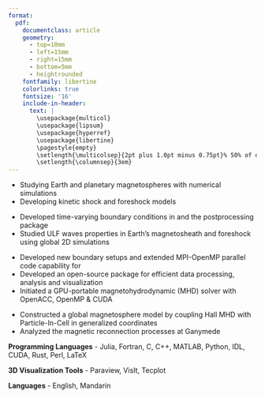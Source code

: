 ```yaml
---
format: 
  pdf: 
    documentclass: article
    geometry:
      - top=10mm
      - left=15mm
      - right=15mm
      - bottom=5mm
      - heightrounded
    fontfamily: libertine
    colorlinks: true
    fontsize: '16'
    include-in-header: 
      text: |
        \usepackage{multicol}
        \usepackage{lipsum}
        \usepackage{hyperref}
        \usepackage{libertine}
        \pagestyle{empty}
        \setlength{\multicolsep}{2pt plus 1.0pt minus 0.75pt}% 50% of original values
        \setlength{\columnsep}{3em}
---
```

<!-- TITLE -->
\begin{huge}\begin{center}{\bf Hongyang Zhou}\end{center}\end{huge}

<!-- CONTACT INFO -->
\begin{center}hongyang@bu.edu ∙ \href{https://github.com/henry2004y}{Github}
\end{center}
\vspace{15pt}

<!-- EMPLOYMENT : 1ST BULLET-->
\begin{large}{\bf EMPLOYMENT}
  \vspace{3pt}
  \hrule
  \begin{multicols}{2}
    \begin{flushleft}{\bf Boston University}\end{flushleft}
    \begin{flushright}Boston, MA\end{flushright}
  \end{multicols}
  \vspace{-0.17cm}
  \begin{multicols}{2}
    \begin{flushleft}Research Scientist\end{flushleft}
    \begin{flushright}2023/10-now\end{flushright}\end
  {multicols}
\end{large}
\vspace{-0.16cm}

\vspace{7pt}

\vspace{0.05cm}

<!-- EMPLOYMENT: 2ND BULLET -->
\begin{large}
  \begin{multicols}{2}
    \begin{flushleft}{\bf University of Helsinki}\end{flushleft}
    \begin{flushright}Helsinki, Finland\end{flushright}
  \end{multicols}
  \vspace{-0.17cm}
  \begin{multicols}{2}
    \begin{flushleft}Postdoctoral Researcher\end{flushleft}
    \begin{flushright}2020/11-2023/05\end{flushright}
  \end{multicols}
\end{large}
\vspace{-0.16cm}

\vspace{7pt}

\vspace{0.05cm}

<!-- EMPLOYMENT: 3RD BULLET -->
\begin{large}
  \begin{multicols}{2}
    \begin{flushleft}{\bf University of Michigan}\end{flushleft}
    \begin{flushright}Ann Arbor, MI\end{flushright}
  \end{multicols}
  \vspace{-0.17cm}
  \begin{multicols}{2}
    \begin{flushleft}Research Assistant\end{flushleft}
    \begin{flushright}2015/08-2020/09\end{flushright}
  \end{multicols}
\end{large}
\vspace{1.5pt}

<!-- EDUCATION: 1ST BULLET -->
\begin{large}
  {\bf EDUCATION}
  \vspace{3pt}
  \hrule
  \begin{multicols}{2}
    \begin{flushleft}{\bf University of Michigan}\end{flushleft}
    \begin{flushright}Ann Arbor, MI\end{flushright}
  \end{multicols}
  \vspace{-0.17cm}
  \begin{multicols}{2}
  \begin{flushleft}Ph.D of Climate and Space Sciences and Scientific Computing\end{flushleft}
  \begin{flushright}2015/08-2020/09\end{flushright}
  \end{multicols}
\end{large}

\vspace{0.05cm}

<!-- EDUCATION: 2ND BULLET -->
\begin{large}
  \begin{multicols}{2}
    \begin{flushleft}{\bf University of Science and Technology of China (USTC)}\end{flushleft}
    \begin{flushright}Anhui, China\end{flushright}
  \end{multicols}
  \vspace{-0.17cm}
  \begin{multicols}{2}
    \begin{flushleft}Bachelor of Geophysics\end{flushleft}
    \begin{flushright}2011/09-2015/06\end{flushright}
  \end{multicols}
\end{large}
\vspace{1.5pt}

<!-- AWARDS : 1ST BULLET-->
\begin{large}{\bf AWARDS}
  \vspace{3pt}
  \hrule
  \begin{multicols}{2}
    \begin{flushleft}{\bf University of Michigan}\end{flushleft}
    \begin{flushright}2020\end{flushright}
  \end{multicols}
  \vspace{-0.3cm}
  \begin{flushleft}Climate and Space Sciences Outstanding Doctoral Student Research Award\end{flushleft}
  
  \begin{multicols}{2}
    \begin{flushleft}{\bf University of Michigan}\end{flushleft}
    \begin{flushright}2016\end{flushright}
  \end{multicols}
  \vspace{-0.3cm}
  \begin{flushleft}Michigan Institute for Computational Discovery and Engineering Fellowship\end{flushleft}

  \begin{multicols}{2}
    \begin{flushleft}{\bf USTC}\end{flushleft}
    \begin{flushright}2015\end{flushright}
  \end{multicols}
  \vspace{-0.3cm}
  \begin{flushleft}Outstanding Teaching Scholarship\end{flushleft}

  \begin{multicols}{2}
    \begin{flushleft}{\bf USTC}\end{flushleft}
    \begin{flushright}2014\end{flushright}
  \end{multicols}
  \vspace{-0.3cm}
  \begin{flushleft}The First Prize, Outstanding Student Scholarship\end{flushleft}
\end{large}
\vspace{-0.16cm}

\vspace{7pt}

<!-- EXPERIENCE : 1ST BULLET-->
\begin{large}{\bf EXPERIENCE}
  \vspace{3pt}
  \hrule
  \begin{multicols}{2}
    \begin{flushleft}{\bf Planetary Magnetosphere Modeling}\end{flushleft}
    \begin{flushright}2023/10-now\end{flushright}
  \end{multicols}
  \vspace{-0.17cm}
  \begin{multicols}{2}
    \begin{flushleft}\textit{Supervisor: Chuanfei Dong}\end{flushleft}
  \end{multicols}
\end{large}
\vspace{-0.3cm}
* Studying Earth and planetary magnetospheres with numerical simulations
* Developing kinetic shock and foreshock models

\vspace{7pt}

<!-- EXPERIENCE : 2ND BULLET -->
\begin{large}
  \begin{multicols}{2}
    \begin{flushleft}{\bf Hybrid Vlasov Ultra-Low Frequency (ULF) Wave Simulations}\end{flushleft}
    \begin{flushright}2020/11-2023/05\end{flushright}
  \end{multicols}
  \vspace{-0.17cm}
  \begin{multicols}{2}
    \begin{flushleft}\textit{Supervisor: Lucile Turc \& Minna Palmroth}\end{flushleft}
  \end{multicols}
\end{large}
\vspace{-0.3cm}
* Developed time-varying boundary conditions in \href{https://www.helsinki.fi/en/researchgroups/vlasiator}{Vlasiator} and the postprocessing package \href{https://henry2004y.github.io/Vlasiator.jl/stable/}{Vlasiator.jl}
* Studied ULF waves properties in Earth's magnetosheath and foreshock using global 2D simulations
\vspace{7pt}

<!-- EXPERIENCE : 3RD BULLET -->
\begin{large}
  \begin{multicols}{2}
    \begin{flushleft}{\bf \href{https://github.com/SWMFsoftware/SWMF}{SWMF} Model Development}\end{flushleft}
    \begin{flushright}2015-2020\end{flushright}
  \end{multicols}
  \vspace{-0.17cm}
  \begin{multicols}{2}
    \begin{flushleft}\textit{Supervisor: G\'{a}bor T\'{o}th}\end{flushleft}
  \end{multicols}
\end{large}
* Developed new boundary setups and extended MPI-OpenMP parallel code capability for \href{https://github.com/SWMFsoftware/BATSRUS}{BATS-R-US}
* Developed an open-source package \href{https://henry2004y.github.io/Batsrus.jl/dev/}{Batsrus.jl} for efficient data processing, analysis and visualization
* Initiated a GPU-portable magnetohydrodynamic (MHD) solver with OpenACC, OpenMP \& CUDA

\vspace{7pt}

<!-- EXPERIENCE : 4TH BULLET -->
\begin{large}
  \begin{multicols}{2}
    \begin{flushleft}{\bf MHD-EPIC Simulation of Ganymede's Magnetosphere}\end{flushleft}
    \begin{flushright}2016-2020\end{flushright}
  \end{multicols}
  \vspace{-0.17cm}
  \begin{multicols}{2}
    \begin{flushleft}\textit{Supervisor: G\'{a}bor T\'{o}th \& Xianzhe Jia}\end{flushleft}
  \end{multicols}
\end{large}
\vspace{-0.16cm}
* Constructed a global magnetosphere model by coupling Hall MHD with Particle-In-Cell in generalized coordinates
* Analyzed the magnetic reconnection processes at Ganymede

\vspace{7pt}

<!-- TEACHING : 1ST BULLET-->
\begin{large}{\bf TEACHING}
  \vspace{3pt}
  \hrule
  \begin{multicols}{2}
    \begin{flushleft}{\bf Space Applications of Plasma Physics}\end{flushleft}
    \begin{flushright}University of Helsinki\end{flushright}
  \end{multicols}
  \vspace{-0.17cm}
  \begin{multicols}{2}
    \begin{flushleft}\textit{Guest Lecturer}\end{flushleft}
    \begin{flushright}2022\end{flushright}
  \end{multicols}
\end{large}
\vspace{-0.3cm}

\vspace{7pt}

<!-- TEACHING : 2ND BULLET -->
\begin{large}
  \begin{multicols}{2}
    \begin{flushleft}{\bf Plasma Physics}\end{flushleft}
    \begin{flushright}University of Helsinki\end{flushright}
  \end{multicols}
  \vspace{-0.17cm}
  \begin{multicols}{2}
    \begin{flushleft}\textit{Guest Lecturer}\end{flushleft}
    \begin{flushright}2022\end{flushright}
  \end{multicols}
\end{large}
\vspace{-0.3cm}

\vspace{7pt}

<!-- TEACHING : 3RD BULLET -->
\begin{large}
  \begin{multicols}{2}
    \begin{flushleft}{\bf Electrodynamics}\end{flushleft}
    \begin{flushright}USTC\end{flushright}
  \end{multicols}
  \vspace{-0.17cm}
  \begin{multicols}{2}
    \begin{flushleft}\textit{Teaching Assistant}\end{flushleft}
    \begin{flushright}2015\end{flushright}
  \end{multicols}
\end{large}
\vspace{-0.3cm}

\vspace{7pt}

<!-- SKILLS -->
\begin{large}{\bf SKILLS}
  \vspace{3pt}
  \hrule
\end{large}
\vspace{-0.16cm}
**Programming Languages** - Julia, Fortran, C, C++, MATLAB, Python, IDL, CUDA, Rust, Perl, LaTeX

**3D Visualization Tools** - Paraview, VisIt, Tecplot 

**Languages** - English, Mandarin

<!-- PUBLICATIONS : 1ST BULLET -->
\begin{large}
{\bf PUBLICATIONS}
  \vspace{3pt}
  \hrule
  \begin{flushleft}Hybrid-Vlasov modelling of ion velocity distribution functions associated with the Kelvin-Helmholtz
instability with a density and temperature asymmetry\end{flushleft}
  \vspace{-0.2cm}
  \textit{Tarvus, Vertti and Lurc, Lucile and {\bf Zhou, Hongyang} and Nakamura, Takuma and Settino, Adriana and Blasl, Kevin and Cozzani, Giulia and others},   AAS, 2024
  \begin{flushleft}Source of Drift-dispersed Electrons in Martian Crustal Magnetic Fields\end{flushleft}
  \vspace{-0.2cm}
  \textit{Zhang, Chi and {\bf Zhou, Hongyang} and Dong, Chuanfei and Harada, Yuki and Yamauchi, Masatoshi and Xu, Shaosui and Nilson, Hans and Ebihara, Yusuke and Curry, Shannon M. and Qin, Junfeng and Mitchell, David L. and Brain, David A.},   Astrophysical Journal, 2024
  \begin{flushleft}Finding reconnection lines and flux rope axes via local coordinates in global ion-kinetic magnetospheric simulations\end{flushleft}
  \vspace{-0.2cm}
  \textit{Alho, M., Cozzani, G., Zaitsev, I., Kebede, F. T., Ganse, U., Battarbee, M., Bussov, M., Dubart, M., Hoilijoki, S., Kotipalo, L., Papadakis, K., Pfau-Kempf, Y., Suni, J., Tarvus, V., Workayehu, A., {\bf Zhou, H.}, and Palmroth, M.},   Annales Geophysicae, 2024
  \begin{flushleft}Kinetic signatures, dawn-dusk asymmetries, and flux transfer events associated with Mercury's dayside magnetopause reconnection from 3D MHD-AEPIC simulations\end{flushleft}
  \vspace{-0.2cm}
  \textit{Li, Changkun and Jia, Xianzhe and Chen, Yuxi and T{\'o}th, G{\'a}bor and {\bf Zhou, Hongyang} and Slavin, James A and Sun, Weijie and Poh, Gangkai},   JGR, 2024
  \begin{flushleft}Dayside Pc2 Waves Associated With Flux Transfer Events in a 3D Hybrid-Vlasov Simulation\end{flushleft}
  \vspace{-0.2cm}
  \textit{Tesema, Facil and Palmroth, Minna and Turc, Lucile and {\bf Zhou, Hongyang} and Cozzani, Giulia and Alho, Markku and Pfau-Kempf, Yann and Horaites, Konstantinos and Zaitsev, Ivan and Grandin, Maxime},   GRL, 2024
  \begin{flushleft}Vlasiator. jl: A Julia package for processing Vlasiator data\end{flushleft}
  \vspace{-0.2cm}
  \textit{{\bf Zhou, Hongyang}}, Journal of Open Source Software, 2023
  \begin{flushleft}FLEKS: A flexible particle-in-cell code for multi-scale plasma simulations\end{flushleft}
  \vspace{-0.2cm}
  \textit{Chen, Yuxi and T{\'o}th, G{\'a}bor and {\bf Zhou, Hongyang} and Wang, Xiantong}, CPC, 2023
  \begin{flushleft}Enabling technology for global 3D + 3V hybrid-Vlasov simulations of near-Earth space\end{flushleft}
  \vspace{-0.2cm}
  \textit{Ganse, U. and Koskela, T. and Battarbee, M. and Pfau-Kempf, Y. and Papadakis, K. and Alho, M. and Bussov, M. and Cozzani, G. and Dubart, M. and George, H. and Gordeev, E. and Grandin, M. and Horaites, K. and Suni, J. and Tarvus, V. and Kebede, F. T. and Turc, L. and {\bf Zhou, H.} and Palmroth, M.}, Physics of Plasmas, 2023
  \begin{flushleft}Magnetospheric Response to a Pressure Pulse in a Three-Dimensional Hybrid-Vlasov Simulation\end{flushleft}
  \vspace{-0.2cm}
  \textit{Horaites, Konstantinos and Rintam{\"a}ki, E and Zaitsev, I and Turc, L and Grandin, M and Cozzani, G and {\bf Zhou, Hongyang} and Alho, M and Suni, J and Kebede, F and others}, JGR, 2023
  \begin{flushleft}Magnetotail plasma eruptions driven by magnetic reconnection and kinetic instabilities\end{flushleft}
  \vspace{-0.2cm}
  \textit{Palmroth, Minna and Pulkkinen, Tuija I and Ganse, Urs and Pfau-Kempf, Yann and Koskela, Tuomas and Zaitsev, Ivan and Alho, Markku and Cozzani, Giulia and Turc, Lucile, {\bf Zhou, Hongyang} and others}, Nature Geoscience, 2023
  \begin{flushleft}First 3D hybrid-Vlasov global simulation of auroral proton precipitation and comparison with satellite observations\end{flushleft}
  \vspace{-0.2cm}
  \textit{Grandin, M. and Luttikhuis, T. and Battarbee, M. and Cozzani, G. and {\bf Zhou, H.} and Turc, L. and Pfau-Kempf, Y.},   Journal of Space Weather and Space Climate, 2023
  \begin{flushleft}Magnetospheric responses to solar wind Pc5 density fluctuations: Results from 2D hybrid Vlasov simulation\end{flushleft}
  \vspace{-0.2cm}
  \textit{{\bf Zhou, Hongyang} and Turc, Lucile and Pfau-Kempf, Yann and Battarbee, Markus and Tarvus, Vertti and Dubart, Maxime and George, Harriet and Cozzani, Giulia and Grandin, Maxime and Ganse, Urs}, Frontiers in Astronomy and Space Sciences, 2022
  \begin{flushleft}A global view of Pc3 wave activity in near-Earth space: Results from hybrid-Vlasov simulations\end{flushleft}
  \vspace{-0.2cm}
  \textit{Turc, Lucile and {\bf Zhou, Hongyang} and Tarvus, Vertti and Ala-Lahti, Matti and Battarbee, Markus and Pfau-Kempf, Yann and Johlander, Andreas and Ganse, Urs and Dubart, Maxime and George, Harriet and others}, Frontiers in Astronomy and Space Sciences, 2022
  \begin{flushleft}Quasi-parallel Shock Reformation Seen by Magnetospheric Multiscale and Ion-kinetic Simulations\end{flushleft}
  \vspace{-0.2cm}
  \textit{A. Johlander and M. Battarbee and L. Turc and U. Ganse and Y. Pfau-Kempf and M. Grandin and J. Suni and V. Tarvus and M. Bussov and {\bf H. Zhou} and others}, GRL, 2022
  \begin{flushleft}Estimating inner magnetospheric radial diffusion using a hybrid-Vlasov simulation\end{flushleft}
  \vspace{-0.2cm}
  \textit{H. George and E. Kilpua and A. Osmane and S. Lejosne and L. Turc and M. Grandin and M. M. H. Kalliokoski and S. Hoilijoki and U. Ganse and M. Alho and M. Battarbee and M. Bussov and M. Dubart and A. Johlander and T. Manglayev and K. Papadakis and Y. Pfau-Kempf and J. Suni and {\bf H. Zhou} and M. Palmroth}, Frontiers in Astronomy and Space Sciences, 2022
  \begin{flushleft}Reconnection-driven dynamics at Ganymede's upstream magnetosphere: 3-D global Hall MHD and MHD-EPIC simulations\end{flushleft}
  \vspace{-0.2cm}
  \textit{{\bf Zhou, Hongyang} and T{\'o}th, G{\'a}bor and Jia, Xianzhe and Chen, Yuxi}, JGR, 2020
  \begin{flushleft}Efficient OpenMP parallelization to a complex MPI parallel magnetohydrodynamics code\end{flushleft}
  \vspace{-0.2cm}
  \textit{{\bf Zhou, Hongyang} and T{\'o}th, G{\'a}bor}, Journal of Parallel and Distributed Computing, 2020
  \begin{flushleft}Embedded kinetic simulation of Ganymede's magnetosphere: Improvements and inferences\end{flushleft}
  \vspace{-0.2cm}
  \textit{{\bf Zhou, Hongyang} and T{\'o}th, G{\'a}bor and Jia, Xianzhe and Chen, Yuxi and Markidis, Stefano}, JGR, 2019
\end{large}